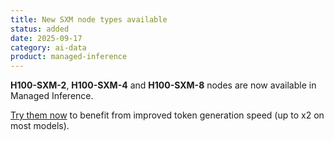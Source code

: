 ```yaml
---
title: New SXM node types available
status: added
date: 2025-09-17
category: ai-data
product: managed-inference
---
```


**H100-SXM-2**, **H100-SXM-4** and **H100-SXM-8** nodes are now available in Managed Inference.

[Try them now](https://console.scaleway.com/inference/deployments/fr-par) to benefit from improved token generation speed (up to x2 on most models).

